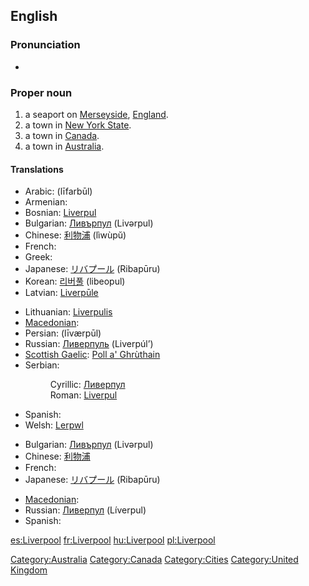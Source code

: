 ==English==
{{wikipedia}}

===Pronunciation===
* {{audio|En-uk-Liverpool.ogg|Audio (UK)}}

===Proper noun===
{{en-proper noun}}

# a seaport on [[Merseyside]], [[England]].
# a town in [[New York State]].
# a town in [[Canada]].
# a town in [[Australia]].

====Translations====
{{trans-top|Liverpool, England}}
* Arabic: {{Arab|[[ليفربول]]}} (līfarbūl)
* Armenian: {{t-|hy|Լիվերպուլ|tr=Liverpul|sc=Armn|xs=Armenian}}
* Bosnian: [[Liverpul]] {{m}}
* Bulgarian: [[Ливърпул]] (Livərpul) {{m}}
* Chinese: [[利物浦]] (lìwùpŭ)
* French: {{t+|fr|Liverpool}}
* Greek: {{t+|el|Λίβερπουλ|sc=Grek}}
* Japanese: [[リバプール]] (Ribapūru)
* Korean: [[리버풀]] (libeopul)
* Latvian: [[Liverpūle]]
{{trans-mid}}
* Lithuanian: [[Liverpulis]]
* [[Macedonian]]: {{t|mk|Ливерпул|m|tr=Líverpul|sc=Cyrl|xs=Macedonian}}
* Persian: {{fa-Arab|[[لیورپول]]}} (līværpūl)
* Russian: [[Ливерпуль]] (Liverpúl’) {{m}}
* [[Scottish Gaelic]]: [[Poll a' Ghrùthain]] {{m}}
* Serbian:
*: Cyrillic: [[Ливерпул]] {{m}}
*: Roman: [[Liverpul]] {{m}}
* Spanish: {{t+|es|Liverpool|m}}
* Welsh: [[Lerpwl]] {{m}}
{{trans-bottom}}

{{trans-top|NY, Canada or Australia}}
* Bulgarian: [[Ливърпул]] (Livərpul) {{m}}
* Chinese: [[利物浦]]
* French: {{t+|fr|Liverpool}}
* Japanese: [[リバプール]] (Ribapūru)
{{trans-mid}}
* [[Macedonian]]: {{t|mk|Ливерпул|m|tr=Líverpul|sc=Cyrl|xs=Macedonian}}
* Russian: [[Ливерпул]] (Líverpul) {{m}}
* Spanish: {{t+|es|Liverpool|m}}
{{trans-bottom}}

[[Category:Australia]]
[[Category:Canada]]
[[Category:Cities]]
[[Category:United Kingdom]]

[[es:Liverpool]]
[[fr:Liverpool]]
[[hu:Liverpool]]
[[pl:Liverpool]]